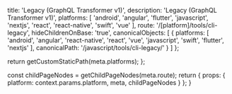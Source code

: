 
  title: 'Legacy (GraphQL Transformer v1)',
  description: 'Legacy (GraphQL Transformer v1)',
  platforms: [
    'android',
    'angular',
    'flutter',
    'javascript',
    'nextjs',
    'react',
    'react-native',
    'swift',
    'vue'
  ],
  route: '/[platform]/tools/cli-legacy',
  hideChildrenOnBase: 'true',
  canonicalObjects: [
    {
      platforms: [
        'android',
        'angular',
        'react-native',
        'react',
        'vue',
        'javascript',
        'swift',
        'flutter',
        'nextjs'
      ],
      canonicalPath: '/javascript/tools/cli-legacy/'
    }
  ]
};

  return getCustomStaticPath(meta.platforms);
};

  const childPageNodes = getChildPageNodes(meta.route);
  return {
    props: {
      platform: context.params.platform,
      meta,
      childPageNodes
    }
  };
}

<Overview childPageNodes={props.childPageNodes} />
